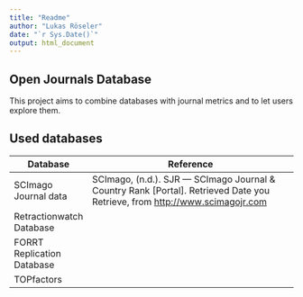 ```yaml
---
title: "Readme"
author: "Lukas Röseler"
date: "`r Sys.Date()`"
output: html_document
---
```


## Open Journals Database

This project aims to combine databases with journal metrics and to let users explore them.

## Used databases

| Database                   | Reference                                                                                                                                                 |
|----------------------------|-----------------------------------------------------------------------------------------------------------------------------------------------------------|
| SCImago Journal data       | SCImago, (n.d.). SJR --- SCImago Journal & Country Rank [Portal]. Retrieved Date you Retrieve, from [http://www.scimagojr.com](http://www.scimagojr.com/) |
| Retractionwatch Database   |                                                                                                                                                           |
| FORRT Replication Database |                                                                                                                                                           |
| TOPfactors                 |                                                                                                                                                           |
